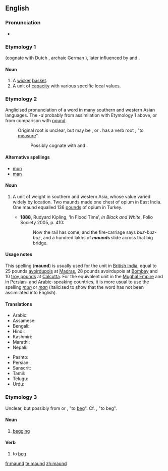 ==English==
===Pronunciation===
*{{a|UK}} {{IPA|/mɔːnd/}}

===Etymology 1===
{{etyl|ang}} {{term|mand|lang=ang}} (cognate with Dutch {{term|mand|lang=nl}}, archaic German {{term|Mande}}), later influenced by {{etyl|xno}} and {{etyl|frm}} {{term|mande}}.

====Noun====
{{en-noun}}

# A [[wicker]] [[basket]].
# A unit of [[capacity]] with various specific local values.

===Etymology 2===
{{wikipedia}}
Anglicised pronunciation of a word in many southern and western Asian languages. The ''-d'' probably from assimilation with Etymology 1 above, or from comparison with [[pound]].
:Original root is unclear, but may be {{etyl|ar}} {{term|من|مَنّ|tr=mann|sc=Arab|lang=ar}}, {{etyl|fa}} {{term|من|tr=man|sc=fa-Arab|lang=fa}} or {{etyl|sa}} {{term|मानः|tr=man|sc=Deva|lang=sa}}. {{etyl|sa}} has a verb root {{term|मा|tr=ma-|sc=Deva|lang=sa}}, "to [[measure]]".
::Possibly cognate with {{etyl|he}} {{term|maneh|lang=he}} and {{etyl|grc}} {{term|mina|lang=grc}}.

====Alternative spellings====
*[[mun]]
*[[man]]

====Noun====
{{en-noun}}

# {{archaic}} A unit of weight in southern and western Asia, whose value varied widely by location.  Two maunds made one chest of opium in East India.  One maund equalled 136 [[pound]]s of opium in Turkey.
#*'''1888''', Rudyard Kipling, ‘In Flood Time’, ''In Black and White'', Folio Society 2005, p. 410:
#*:Now the rail has come, and the fire-carriage says ''buz-buz-buz'', and a hundred lakhs of '''''maunds''''' slide across that big bridge.

====Usage notes====
This spelling ('''maund''') is usually used for the unit in [[British India]], equal to 25&nbsp;pounds [[avoirdupois]] at [[Madras]], 28&nbsp;pounds avoirdupois at [[Bombay]] and 10&nbsp;[[troy pound]]s at [[Calcutta]]. For the equivalent unit in the [[W:Mughal Empire|Mughal Empire]] and in [[Persian]]- and [[Arabic]]-speaking countries, it is more usual to use the spelling ''[[mun]]'' or ''[[man]]'' (italicised to show that the word has not been assimilated into English).

====Translations====
{{trans-top|unit of mass}}
*Arabic: {{t|ar|من|مَنّ|tr=mann|sc=Arab}}
*Assamese: {{t|as|মোন|sc=Beng|tr=mûn}}
*Bengali: {{t|bn|মন|sc=Beng|tr=mana}}
*Hindi: {{t|hi|मन|m|sc=Deva|tr=man}}
*Kashmiri: {{t|ks|मन्|m|sc=Deva|tr=mana}}
*Marathi: {{t|mr|मण|sc=Deva|tr=maṇa}}
*Nepali: {{t|ne|मन्|sc=Deva|tr=mana}}
{{trans-mid}}
*Pashto: {{t|ps|من|tr=mann|sc=ps-Arab}}
*Persian: {{t|fa|من|tr=man|sc=fa-Arab}}
*Sanscrit: {{t|sa|मानः|tr=man|sc=Deva}}
*Tamil: {{t|ta|மடங்கு|tr=mṭngku|sc=Taml}}
*Telugu: {{t|te|మణుగు|tr=maṇugu|sc=Telu}}
*Urdu: {{t|ur|من|m|sc=ur-Arab|tr=man}}
{{trans-bottom}}

===Etymology 3===
Unclear, but possibly from {{etyl|fr}} {{term|mendier|lang=fr}} or {{term|quémander|lang=fr}}, "to [[beg]]". Cf. {{etyl|rom}} {{term|mang|lang=rom}}, "to beg".

====Noun====
{{en-noun|-}}

# {{archaic}} [[begging]]

====Verb====
{{en-verb}}

# {{archaic}} to [[beg]]
[[fr:maund]]
[[te:maund]]
[[zh:maund]]